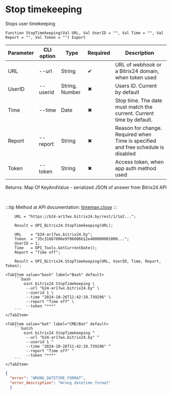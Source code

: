 ﻿---
sidebar_position: 7
---


# Stop timekeeping
 Stops user timekeeping



`Function StopTimekeeping(Val URL, Val UserID = "", Val Time = "", Val Report = "", Val Token = "") Export`

  | Parameter | CLI option | Type | Required | Description |
  |-|-|-|-|-|
  | URL | --url | String | &#x2714; | URL of webhook or a Bitrix24 domain, when token used |
  | UserID | --userid | String, Number | &#x2716; | Users ID. Current by default |
  | Time | --time | Date | &#x2716; | Stop time. The date must match the current. Current time by default. |
  | Report | --report | String | &#x2716; | Reason for change. Required when Time is specified and free schedule is disabled |
  | Token | --token | String | &#x2716; | Access token, when app auth method used |

  
  Returns:  Map Of KeyAndValue - serialized JSON of answer from Bitrix24 API

<br/>

:::tip
Method at API documentation: [timeman.close](https://dev.1c-bitrix.ru/rest_help/timeman/base/timeman_close.php)
:::
<br/>


```bsl title="1C:Enterprise/OneScript code example"
    URL = "https://b24-ar17wx.bitrix24.by/rest/1/1o2...";

    Result = OPI_Bitrix24.StopTimekeeping(URL);

    URL    = "b24-ar17wx.bitrix24.by";
    Token  = "35c31667006e9f06006b12e400000001000...";
    UserID = 1;
    Time   = OPI_Tools.GetCurrentDate();
    Report = "Time off";

    Result = OPI_Bitrix24.StopTimekeeping(URL, UserID, Time, Report, Token);
```
 

 <Tabs>
  
    <TabItem value="bash" label="Bash" default>
        ```bash
            oint bitrix24 StopTimekeeping \
             --url "b24-ar17wx.bitrix24.by" \
             --userid 1 \
             --time "2024-10-26T11:42:19.739296" \
             --report "Time off" \
             --token "***"
        ```
    </TabItem>
  
    <TabItem value="bat" label="CMD/Bat" default>
        ```batch
            oint bitrix24 StopTimekeeping ^
             --url "b24-ar17wx.bitrix24.by" ^
             --userid 1 ^
             --time "2024-10-26T11:42:19.739296" ^
             --report "Time off" ^
             --token "***"
        ```
    </TabItem>
</Tabs>


```json title="Result"
{
  "error": "WRONG_DATETIME_FORMAT",
  "error_description": "Wrong datetime format"
  }
```
